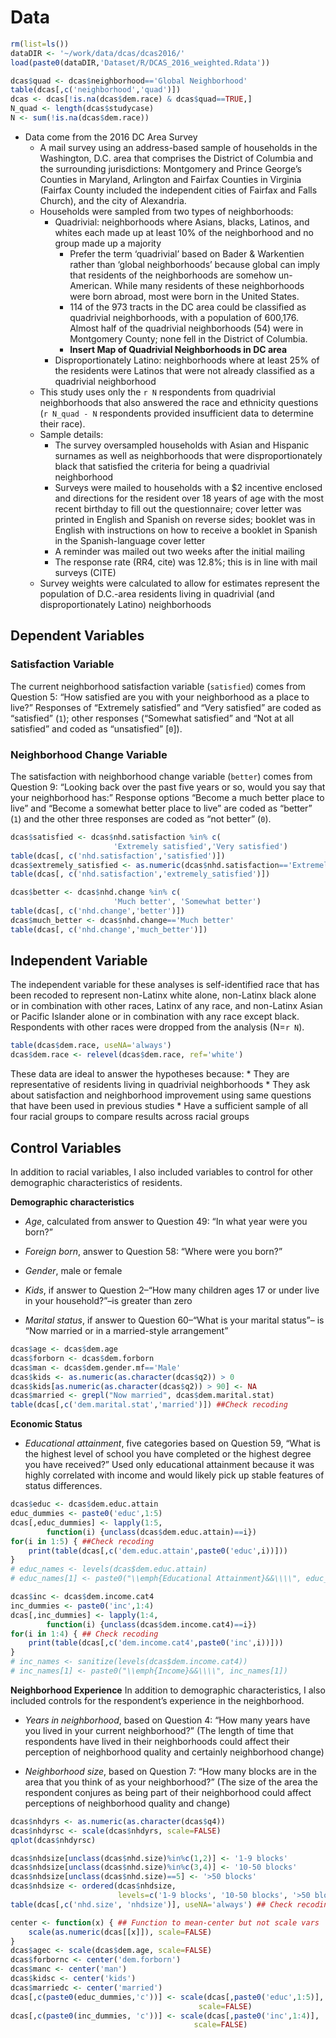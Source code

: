 # Data
```{r subset-data}
rm(list=ls())
dataDIR <- '~/work/data/dcas/dcas2016/'
load(paste0(dataDIR,'Dataset/R/DCAS_2016_weighted.Rdata'))

dcas$quad <- dcas$neighborhood=='Global Neighborhood'
table(dcas[,c('neighborhood','quad')])
dcas <- dcas[!is.na(dcas$dem.race) & dcas$quad==TRUE,]
N_quad <- length(dcas$studycase)
N <- sum(!is.na(dcas$dem.race))
```

* Data come from the 2016 DC Area Survey
    * A mail survey using an address-based sample of households in the Washington, D.C. area that comprises the District of Columbia and the surrounding jurisdictions: Montgomery and Prince George's Counties in Maryland, Arlington and Fairfax Counties in Virginia (Fairfax County included the independent cities of Fairfax and Falls Church), and the city of Alexandria. 
    * Households were sampled from two types of neighborhoods: 
        * Quadrivial: neighborhoods where Asians, blacks, Latinos, and whites each made up at least 10% of the neighborhood and no group made up a majority
            * Prefer the term 'quadrivial' based on Bader & Warkentien rather than 'global neighborhoods' because global can imply that residents of the neighborhoods are somehow un-American. While many residents of these neighborhoods were born abroad, most were born in the United States. 
            * 114 of the 973 tracts in the DC area could be classified as quadrivial neighborhoods, with a population of 600,176. Almost half of the quadrivial neighborhoods (54) were in Montgomery County; none fell in the District of Columbia.
            * **Insert Map of Quadrivial Neighborhoods in DC area**
        * Disproportionately Latino: neighborhoods where at least 25% of the residents were Latinos that were not already classified as a quadrivial neighborhood
    * This study uses only the `r N` respondents from quadrivial neighborhoods that also answered the race and ethnicity questions (`r N_quad - N` respondents provided insufficient data to determine their race).
    * Sample details:
        * The survey oversampled households with Asian and Hispanic surnames as well as neighborhoods that were disproportionately black that satisfied the criteria for being a quadrivial neighborhood
        * Surveys were mailed to households with a $2 incentive enclosed and directions for the resident over 18 years of age with the most recent birthday to fill out the questionnaire; cover letter was printed in English and Spanish on reverse sides; booklet was in English with instructions on how to receive a booklet in Spanish in the Spanish-language cover letter
        * A reminder was mailed out two weeks after the initial mailing
        * The response rate (RR4, cite) was 12.8%; this is in line with mail surveys (CITE)
    * Survey weights were calculated to allow for estimates represent the population of D.C.-area residents living in quadrivial (and disproportionately Latino) neighborhoods

## Dependent Variables
### Satisfaction Variable
The current neighborhood satisfaction variable (`satisfied`) comes from Question 5: "How satisfied are you with your neighborhood as a place to live?" Responses of "Extremely satisfied" and "Very satisfied" are coded as "satisfied" (`1`); other responses ("Somewhat satisfied" and "Not at all satisfied" and coded as "unsatisfied" [`0`]). 

### Neighborhood Change Variable
The satisfaction with neighborhood change variable (`better`) comes from Question 9: "Looking back over the past five years or so, would you say that your neighborhood has:" Response options "Become a much better place to live" and "Become a somewhat better place to live" are coded as "better" (`1`) and the other three responses are coded as "not better" (`0`). 

```{r dependent-variables}
dcas$satisfied <- dcas$nhd.satisfaction %in% c(
                       'Extremely satisfied','Very satisfied')
table(dcas[, c('nhd.satisfaction','satisfied')])
dcas$extremely_satisfied <- as.numeric(dcas$nhd.satisfaction=='Extremely satisfied')
table(dcas[, c('nhd.satisfaction','extremely_satisfied')])

dcas$better <- dcas$nhd.change %in% c(
                       'Much better', 'Somewhat better')
table(dcas[, c('nhd.change','better')])
dcas$much_better <- dcas$nhd.change=='Much better'
table(dcas[, c('nhd.change','much_better')])
```



<!-- ## Preferences for Other Communities
```{r rename-commvars}
## Change names to have search dimension first and commname second
## Help on regex part: https://stackoverflow.com/questions/952275/regex-group-capture-in-r-with-multiple-capture-groups
search.vars <- grep('nhd\\.srch.+\\.', names(dcas), value=TRUE)
new_search_matches <- regmatches(
    search.vars, regexec('nhd\\.srch\\.(.+)\\.(.+)$', search.vars))
new_search_names <- sapply(new_search_matches, function(x){
    paste(rev(x[2:3]), collapse='_')})
names(dcas)[names(dcas)%in%search.vars] <- new_search_names

# dcas$consider_num <- rowSums(dcas[grep('^cons_', names(dcas))])
# dcas$consider_any <- dcas$consider_num > 0
# dcas$notconsider_num <- rowSums(dcas[grep('^nc_', names(dcas))])
# dcas$notconsider_any <- dcas$notconsider_num >0
```
-->

## Independent Variable
The independent variable for these analyses is self-identified race that has been recoded to represent non-Latinx white alone, non-Latinx black alone or in combination with other races, Latinx of any race, and non-Latinx Asian or Pacific Islander alone or in combination with any race except black. Respondents with other races were dropped from the analysis (N=`r N`). 

```{r independent-variables}
table(dcas$dem.race, useNA='always')
dcas$dem.race <- relevel(dcas$dem.race, ref='white')
```

These data are ideal to answer the hypotheses because:
    * They are representative of residents living in quadrivial neighborhoods
    * They ask about satisfaction and neighborhood improvement using same questions that have been used in previous studies
    * Have a sufficient sample of all four racial groups to compare results across racial groups


## Control Variables
In addition to racial variables, I also included variables to control for other demographic characteristics of residents. 

**Demographic characteristics**

* *Age*, calculated from answer to Question 49: "In what year were you born?"

* *Foreign born*, answer to Question 58: "Where were you born?"

* *Gender*, male or female

* *Kids*, if answer to Question 2--"How many children ages 17 or under live in your household?"--is greater than zero

* *Marital status*, if answer to Question 60--"What is your marital status"-- is "Now married or in a married-style arrangement"

```{r demographic-variables}

dcas$age <- dcas$dem.age
dcas$forborn <- dcas$dem.forborn
dcas$man <- dcas$dem.gender.mf=='Male'
dcas$kids <- as.numeric(as.character(dcas$q2)) > 0
dcas$kids[as.numeric(as.character(dcas$q2)) > 90] <- NA
dcas$married <- grepl("Now married", dcas$dem.marital.stat)
table(dcas[,c('dem.marital.stat','married')]) ##Check recoding
```
**Economic Status**

* *Educational attainment*, five categories based on Question 59, "What is the highest level of school you have completed or the highest degree you have received?" Used only educational attainment because it was highly correlated with income and would likely pick up stable features of status differences.

<!-- * *Income*, four categories based on Question 64, "Last year, that is in 2015, what was your total family income from all sources before taxes?" -->

```{r economic-variables}
dcas$educ <- dcas$dem.educ.attain
educ_dummies <- paste0('educ',1:5)
dcas[,educ_dummies] <- lapply(1:5,
        function(i) {unclass(dcas$dem.educ.attain)==i})
for(i in 1:5) { ##Check recoding
    print(table(dcas[,c('dem.educ.attain',paste0('educ',i))]))
}
# educ_names <- levels(dcas$dem.educ.attain)
# educ_names[1] <- paste0("\\emph{Educational Attainment}&&\\\\", educ_names[1])

dcas$inc <- dcas$dem.income.cat4
inc_dummies <- paste0('inc',1:4)
dcas[,inc_dummies] <- lapply(1:4,
        function(i) {unclass(dcas$dem.income.cat4)==i})
for(i in 1:4) { ## Check recoding
    print(table(dcas[,c('dem.income.cat4',paste0('inc',i))]))
}
# inc_names <- sanitize(levels(dcas$dem.income.cat4))
# inc_names[1] <- paste0("\\emph{Income}&&\\\\", inc_names[1])
```

**Neighborhood Experience**
In addition to demographic characteristics, I also included controls for the respondent's experience in the neighborhood. 

* *Years in neighborhood*, based on Question 4: "How many years have you lived in your current neighborhood?" (The length of time that respondents have lived in their neighborhoods could affect their perception of neighborhood quality and certainly neighborhood change)

* *Neighborhood size*, based on Question 7: "How many blocks are in the area that you think of as your neighborhood?" (The size of the area the respondent conjures as being part of their neighborhood could affect perceptions of neighborhood quality and change)

```{r nhood-variables}
dcas$nhdyrs <- as.numeric(as.character(dcas$q4))
dcas$nhdyrsc <- scale(dcas$nhdyrs, scale=FALSE)
qplot(dcas$nhdyrsc)

dcas$nhdsize[unclass(dcas$nhd.size)%in%c(1,2)] <- '1-9 blocks'
dcas$nhdsize[unclass(dcas$nhd.size)%in%c(3,4)] <- '10-50 blocks'
dcas$nhdsize[unclass(dcas$nhd.size)==5] <- '>50 blocks'
dcas$nhdsize <- ordered(dcas$nhdsize, 
                        levels=c('1-9 blocks', '10-50 blocks', '>50 blocks'))
table(dcas[,c('nhd.size', 'nhdsize')], useNA='always') ## Check recoding
```

<!--
**Centered Variables**

Create grand-mean centered variables.
-->
```{r centering}
center <- function(x) { ## Function to mean-center but not scale vars
    scale(as.numeric(dcas[[x]]), scale=FALSE)
}
dcas$agec <- scale(dcas$dem.age, scale=FALSE)
dcas$forbornc <- center('dem.forborn')
dcas$manc <- center('man')
dcas$kidsc <- center('kids')
dcas$marriedc <- center('married')
dcas[,c(paste0(educ_dummies,'c'))] <- scale(dcas[,paste0('educ',1:5)], 
                                          scale=FALSE)
dcas[,c(paste0(inc_dummies, 'c'))] <- scale(dcas[,paste0('inc',1:4)],
                                         scale=FALSE)
```
